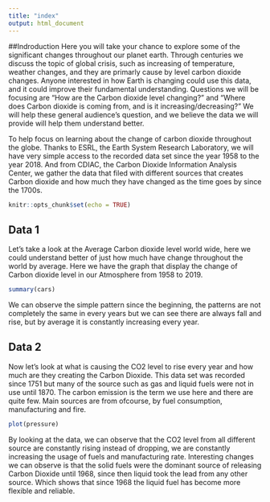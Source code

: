 ```yaml
---
title: "index"
output: html_document
---
```


##Indroduction
Here you will take your chance to explore some of the significant changes throughout our planet earth. Through centuries we discuss the topic of global crisis, such as increasing of temperature, weather changes, and they are primarly cause by level carbon dioxide changes. 
Anyone interested in how Earth is changing could use this data, and it could improve their fundamental understanding. Questions we will be focusing are “How are the Carbon dioxide level changing?” and “Where does Carbon dioxide is coming from, and is it increasing/decreasing?” We will help these general audience’s question, and we believe the data we will provide will help them understand better. 

To help focus on learning about the change of carbon dioxide throughout the globe. Thanks to ESRL, the Earth System Research Laboratory, we will have very simple access to the recorded data set since the year 1958 to the year 2018. And from CDIAC, the Carbon Dioxide Information Analysis Center, we gather the data that filed with different sources that creates Carbon dioxide and how much they have changed as the time goes by since the 1700s.


```r
knitr::opts_chunk$set(echo = TRUE)
```

## Data 1

Let’s take a look at the Average Carbon dioxide level world wide, here we could understand better of just how much have change throughout the world by average. Here we have the graph that display the change of Carbon dioxide level in our Atmosphere from 1958 to 2019.

```r
summary(cars)
```

We can observe the simple pattern since the beginning, the patterns are not completely the same in every years but we can see there are always fall and rise, but by average it is constantly increasing every year.


## Data 2

Now let’s look at what is causing the CO2 level to rise every year and how much are they creating the Carbon Dioxide. This data set was recorded since 1751 but many of the source such as gas and liquid fuels were not in use until 1870.  The carbon emission is the term we use here and there are quite few. Main sources are from ofcourse, by fuel consumption, manufacturing and fire.

```r
plot(pressure)
```

By looking at the data, we can observe that the CO2 level from all different source are constantly rising instead of dropping, we are constantly increasing the usage of fuels and manufacturing rate. Interesting changes we can observe is that the solid fuels were the dominant source of releasing Carbon Dioxide until 1968, since then liquid took the lead from any other source. Which shows that since 1968 the liquid fuel has become more flexible and reliable.